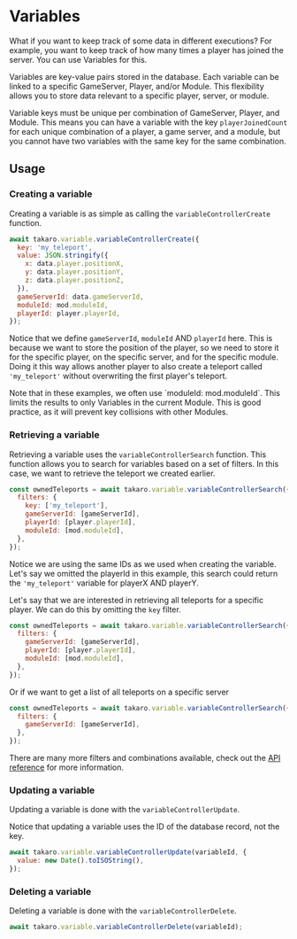 
# Variables

What if you want to keep track of some data in different executions? For example, you want to keep track of how many times a player has joined the server. You can use Variables for this.

Variables are key-value pairs stored in the database. Each variable can be linked to a specific GameServer, Player, and/or Module. This flexibility allows you to store data relevant to a specific player, server, or module.

Variable keys must be unique per combination of GameServer, Player, and Module. This means you can have a variable with the key `playerJoinedCount` for each unique combination of a player, a game server, and a module, but you cannot have two variables with the same key for the same combination.

## Usage

### Creating a variable

Creating a variable is as simple as calling the `variableControllerCreate` function.

```js
await takaro.variable.variableControllerCreate({
  key: 'my_teleport',
  value: JSON.stringify({
    x: data.player.positionX,
    y: data.player.positionY,
    z: data.player.positionZ,
  }),
  gameServerId: data.gameServerId,
  moduleId: mod.moduleId,
  playerId: player.playerId,
});
```

Notice that we define `gameServerId`, `moduleId` AND `playerId` here. This is because we want to store the position of the player, so we need to store it for the specific player, on the specific server, and for the specific module. Doing it this way allows another player to also create a teleport called `'my_teleport'` without overwriting the first player's teleport.

<Callout type="info" emoji="💡">
  Note that in these examples, we often use `moduleId: mod.moduleId`. This limits the results to only Variables in the
  current Module. This is good practice, as it will prevent key collisions with other Modules.
</Callout>

### Retrieving a variable

Retrieving a variable uses the `variableControllerSearch` function. This function allows you to search for variables based on a set of filters. In this case, we want to retrieve the teleport we created earlier.

```js
const ownedTeleports = await takaro.variable.variableControllerSearch({
  filters: {
    key: ['my_teleport'],
    gameServerId: [gameServerId],
    playerId: [player.playerId],
    moduleId: [mod.moduleId],
  },
});
```

Notice we are using the same IDs as we used when creating the variable. Let's say we omitted the playerId in this example, this search could return the `'my_teleport'` variable for playerX AND playerY.

Let's say that we are interested in retrieving all teleports for a specific player. We can do this by omitting the `key` filter.

```js
const ownedTeleports = await takaro.variable.variableControllerSearch({
  filters: {
    gameServerId: [gameServerId],
    playerId: [player.playerId],
    moduleId: [mod.moduleId],
  },
});
```

Or if we want to get a list of all teleports on a specific server

```js
const ownedTeleports = await takaro.variable.variableControllerSearch({
  filters: {
    gameServerId: [gameServerId],
  },
});
```

There are many more filters and combinations available, check out the [API reference](/advanced/api) for more information.

### Updating a variable

Updating a variable is done with the `variableControllerUpdate`.

<Callout type="info" emoji="💡">
  Notice that updating a variable uses the ID of the database record, not the key.
</Callout>

```js
await takaro.variable.variableControllerUpdate(variableId, {
  value: new Date().toISOString(),
});
```

### Deleting a variable

Deleting a variable is done with the `variableControllerDelete`.

```js
await takaro.variable.variableControllerDelete(variableId);
```
